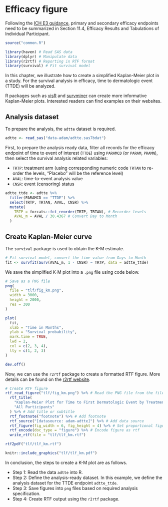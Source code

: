 # Efficacy figure

Following the [ICH E3 guidance](https://database.ich.org/sites/default/files/E3_Guideline.pdf),
primary and secondary efficacy endpoints need to be summarized
in Section 11.4, Efficacy Results and Tabulations of Individual Participant.

```r
source("common.R")
```

```r
library(haven) # Read SAS data
library(dplyr) # Manipulate data
library(r2rtf) # Reporting in RTF format
library(survival) # Fit survival model
```

In this chapter, we illustrate how to create a simplified Kaplan-Meier plot in a study.
For the survival analysis in efficacy, time to dermatologic event (TTDE) will be analyzed.

::: {.rmdnote data-latex=""}
R packages such as
[visR](https://cran.r-project.org/package=visR) and
[survminer](https://cran.r-project.org/package=survminer)
can create more informative Kaplan-Meier plots.
Interested readers can find examples on their websites.
:::

## Analysis dataset

To prepare the analysis, the `adtte` dataset is required.

```r
adtte <- read_sas("data-adam/adtte.sas7bdat")
```

First, to prepare the analysis ready data,
filter all records for the efficacy endpoint of time to event of interest (`TTDE`)
using `PARAMCD` (or `PARAM`, `PRAMN`), then select the survival analysis related variables:

- `TRTP`: treatment arm (using corresponding numeric code `TRTAN` to re-order the levels, "Placebo" will be the reference level)
- `AVAL`: time-to-event analysis value
- `CNSR`: event (censoring) status

```r
adtte_ttde <- adtte %>%
  filter(PARAMCD == "TTDE") %>%
  select(TRTP, TRTAN, AVAL, CNSR) %>%
  mutate(
    TRTP = forcats::fct_reorder(TRTP, TRTAN), # Recorder levels
    AVAL_m = AVAL / 30.4367 # Convert Day to Month
  )
```

## Create Kaplan-Meier curve

The `survival` package is used to obtain the K-M estimate.

```r
# Fit survival model, convert the time value from Days to Month
fit <- survfit(Surv(AVAL_m, 1 - CNSR) ~ TRTP, data = adtte_ttde)
```

We save the simplified K-M plot into a `.png` file using code below.

```r
# Save as a PNG file
png(
  file = "tlf/fig_km.png",
  width = 3000,
  height = 2000,
  res = 300
)

plot(
  fit,
  xlab = "Time in Months",
  ylab = "Survival probability",
  mark.time = TRUE,
  lwd = 2,
  col = c(2, 3, 4),
  lty = c(1, 2, 3)
)

dev.off()
```

Now, we can use the `r2rtf` package to create a formatted RTF figure.
More details can be found on the [r2rtf website](https://merck.github.io/r2rtf/articles/example-figure.html).

```r
# Create RTF figure
rtf_read_figure("tlf/fig_km.png") %>% # Read the PNG file from the file path
  rtf_title(
    "Kaplan-Meier Plot for Time to First Dermatologic Event by Treatment Group",
    "All Participants"
  ) %>% # Add title or subtitle
  rtf_footnote("footnote") %>% # Add footnote
  rtf_source("[datasource: adam-adtte]") %>% # Add data source
  rtf_figure(fig_width = 6, fig_height = 4) %>% # Set proportional figure size to the original PNG figure size
  rtf_encode(doc_type = "figure") %>% # Encode figure as rtf
  write_rtf(file = "tlf/tlf_km.rtf")
```

```r
rtf2pdf("tlf/tlf_km.rtf")
```

```r
knitr::include_graphics("tlf/tlf_km.pdf")
```

In conclusion, the steps to create a K-M plot are as follows.

- Step 1: Read the data `adtte` into R.
- Step 2: Define the analysis-ready dataset. In this example, we define the analysis dataset for the TTDE endpoint `adtte_ttde`.
- Step 3: Save figures into `png` files based on required analysis specification.
- Step 4: Create RTF output using the `r2rtf` package.
